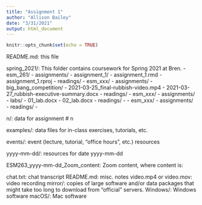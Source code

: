 ```yaml
---
title: "Assignment 1"
author: "Allison Bailey"
date: "3/31/2021"
output: html_document
---
```


```r
knitr::opts_chunk$set(echo = TRUE)
```

README.md: this file

spring_2021/: This folder contains coursework for Spring 2021 at Bren.
  - esm_261/ 
    - assignments/
     - assignment_1/
      - assignment_1.rmd
      - assignment_1.rproj
    - readings/
  - esm_xxx/
    - assignments/
    - big_bang_competition/
      - 2021-03-25_final-rubbish-video.mp4
      - 2021-03-27_rubbish-executive-summary.docx
    - readings/
  - esm_xxx/
    - assignments/
     - labs/
      - 01_lab.docx
      - 02_lab.docx
    - readings/
      - 
      - esm_xxx/
    - assignments/
    - readings/
      - 

n/: data for assignment # n

examples/: data files for in-class exercises, tutorials, etc.

events/: event (lecture, tutorial, “office hours”, etc.) resources

yyyy-mm-dd/: resources for date yyyy-mm-dd

ESM263_yyyy-mm-dd_Zoom_content: Zoom content, where content is:

chat.txt: chat transcript
README.md: misc. notes
video.mp4 or video.mov: video recording
mirror/: copies of large software and/or data packages that might take too long to download from “official” servers.
Windows/: Windows software
macOS/: Mac software